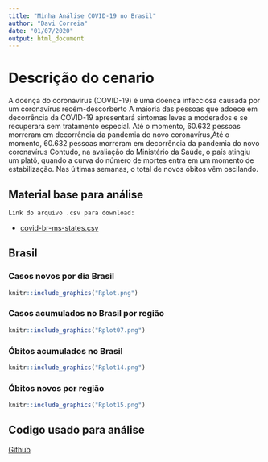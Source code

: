 ```yaml
---
title: "Minha Análise COVID-19 no Brasil"
author: "Davi Correia"
date: "01/07/2020"
output: html_document
---
```


# Descrição do cenario 
  A doença do coronavírus (COVID-19) é uma doença infecciosa causada 
  por um coronavírus recém-descorberto
  A maioria das pessoas que adoece em decorrência da COVID-19
  apresentará sintomas leves a moderados e se recuperará sem
  tratamento especial.
  Até o momento, 60.632 pessoas morreram em decorrência da pandemia do
  novo coronavírus,Até o momento, 60.632 pessoas morreram em 
  decorrência da pandemia do novo coronavírus
  Contudo, na avaliação do Ministério da Saúde, o país atingiu um
  platô, quando a curva do número de mortes entra em um momento de
  estabilização. Nas últimas semanas, o total de novos óbitos vêm
  oscilando.

## Material base para análise 

    Link do arquivo .csv para download:

- [covid-br-ms-states.csv](https://raw.githubusercontent.com/marcuswac/covid-br-data/master/covid-br-ms-states.csv)


## Brasil

### Casos novos por dia Brasil

```r
knitr::include_graphics("Rplot.png")
```

### Casos acumulados no Brasil por região

```r
knitr::include_graphics("Rplot07.png")
```

###  Óbitos acumulados no Brasil

```r
knitr::include_graphics("Rplot14.png")
```

### Óbitos novos por região

```r
knitr::include_graphics("Rplot15.png")
```

## Codigo usado para análise

[Github](https://github.com/DaviCorreia/DataScienceCasosdoCOVID-19)